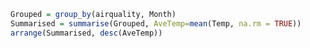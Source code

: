 
```r
Grouped = group_by(airquality, Month) 
Summarised = summarise(Grouped, AveTemp=mean(Temp, na.rm = TRUE)) 
arrange(Summarised, desc(AveTemp)) 
```  
 

